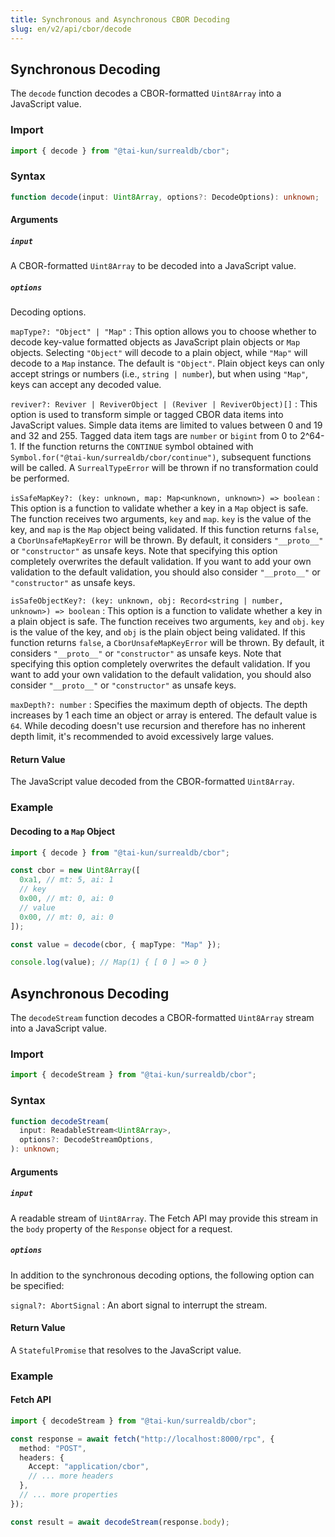 ```yaml
---
title: Synchronous and Asynchronous CBOR Decoding
slug: en/v2/api/cbor/decode
---
```


## Synchronous Decoding

The `decode` function decodes a CBOR-formatted `Uint8Array` into a JavaScript value.

### Import

```ts
import { decode } from "@tai-kun/surrealdb/cbor";
```

### Syntax

```ts
function decode(input: Uint8Array, options?: DecodeOptions): unknown;
```

#### Arguments

##### `input`

A CBOR-formatted `Uint8Array` to be decoded into a JavaScript value.

##### `options`

Decoding options.

`mapType?: "Object" | "Map"`
:   This option allows you to choose whether to decode key-value formatted objects as JavaScript plain objects or `Map` objects.  Selecting `"Object"` will decode to a plain object, while `"Map"` will decode to a `Map` instance. The default is `"Object"`.  Plain object keys can only accept strings or numbers (i.e., `string | number`), but when using `"Map"`, keys can accept any decoded value.

`reviver?: Reviver | ReviverObject | (Reviver | ReviverObject)[]`
:   This option is used to transform simple or tagged CBOR data items into JavaScript values. Simple data items are limited to values between 0 and 19 and 32 and 255. Tagged data item tags are `number` or `bigint` from 0 to 2^64-1. If the function returns the `CONTINUE` symbol obtained with `Symbol.for("@tai-kun/surrealdb/cbor/continue")`, subsequent functions will be called.  A `SurrealTypeError` will be thrown if no transformation could be performed.

`isSafeMapKey?: (key: unknown, map: Map<unknown, unknown>) => boolean`
:   This option is a function to validate whether a key in a `Map` object is safe. The function receives two arguments, `key` and `map`. `key` is the value of the key, and `map` is the `Map` object being validated.  If this function returns `false`, a `CborUnsafeMapKeyError` will be thrown. By default, it considers `"__proto__"` or `"constructor"` as unsafe keys. Note that specifying this option completely overwrites the default validation. If you want to add your own validation to the default validation, you should also consider `"__proto__"` or `"constructor"` as unsafe keys.


`isSafeObjectKey?: (key: unknown, obj: Record<string | number, unknown>) => boolean`
:   This option is a function to validate whether a key in a plain object is safe. The function receives two arguments, `key` and `obj`. `key` is the value of the key, and `obj` is the plain object being validated. If this function returns `false`, a `CborUnsafeMapKeyError` will be thrown. By default, it considers `"__proto__"` or `"constructor"` as unsafe keys. Note that specifying this option completely overwrites the default validation. If you want to add your own validation to the default validation, you should also consider `"__proto__"` or `"constructor"` as unsafe keys.

`maxDepth?: number`
:   Specifies the maximum depth of objects. The depth increases by 1 each time an object or array is entered. The default value is `64`.  While decoding doesn't use recursion and therefore has no inherent depth limit, it's recommended to avoid excessively large values.


#### Return Value

The JavaScript value decoded from the CBOR-formatted `Uint8Array`.

### Example

#### Decoding to a `Map` Object

```ts
import { decode } from "@tai-kun/surrealdb/cbor";

const cbor = new Uint8Array([
  0xa1, // mt: 5, ai: 1
  // key
  0x00, // mt: 0, ai: 0
  // value
  0x00, // mt: 0, ai: 0
]);

const value = decode(cbor, { mapType: "Map" });

console.log(value); // Map(1) { [ 0 ] => 0 }
```

## Asynchronous Decoding

The `decodeStream` function decodes a CBOR-formatted `Uint8Array` stream into a JavaScript value.

### Import

```ts
import { decodeStream } from "@tai-kun/surrealdb/cbor";
```

### Syntax

```ts
function decodeStream(
  input: ReadableStream<Uint8Array>,
  options?: DecodeStreamOptions,
): unknown;
```

#### Arguments

##### `input`

A readable stream of `Uint8Array`. The Fetch API may provide this stream in the `body` property of the `Response` object for a request.

##### `options`

In addition to the synchronous decoding options, the following option can be specified:

`signal?: AbortSignal`
:   An abort signal to interrupt the stream.

#### Return Value

A `StatefulPromise` that resolves to the JavaScript value.

### Example

#### Fetch API

```ts
import { decodeStream } from "@tai-kun/surrealdb/cbor";

const response = await fetch("http://localhost:8000/rpc", {
  method: "POST",
  headers: {
    Accept: "application/cbor",
    // ... more headers
  },
  // ... more properties
});

const result = await decodeStream(response.body);
```
